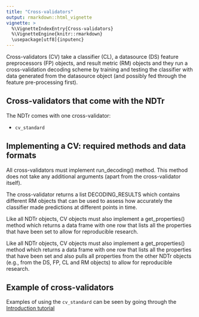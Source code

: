 ```yaml
---
title: "Cross-validators"
output: rmarkdown::html_vignette
vignette: >
  %\VignetteIndexEntry{Cross-validators}
  %\VignetteEngine{knitr::rmarkdown}
  \usepackage[utf8]{inputenc}
---
```




Cross-validators (CV) take a classifier (CL), a datasource (DS) feature
preprocessors (FP) objects, and result metric (RM) objects and they run a
cross-validation decoding scheme by training and testing the classifier with
data generated from the datasource object (and possibly fed through the feature
pre-processing first).


## Cross-validators that come with the NDTr

The NDTr comes with one cross-validator:

* `cv_standard`



## Implementing a CV: required methods and data formats

All cross-validators must implement run_decoding() method. This method does not take 
any additional arguments (apart from the cross-validator itself). 

The cross-validator returns a list DECODING_RESULTS which contains different RM
objects that can be used to assess how accurately the classifier made
predictions at different points in time.

Like all NDTr objects, CV objects must also implement a get_properties() method
which returns a data frame with one row that lists all the properties that have
been set to allow for reproducible research.

Like all NDTr objects, CV objects must also implement a get_properties() method
which returns a data frame with one row that lists all the properties that have
been set and also pulls all properties from the other NDTr objects (e.g., from
the DS, FP, CL and RM objects) to allow for reproducible research.



## Example of cross-validators

Examples of using the `cv_standard` can be seen by going through the
[Introduction tutorial](introduction_tutorial.html)








